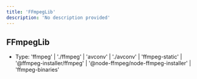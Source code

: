 ```yaml
---
title: 'FFmpegLib'
description: 'No description provided'
---
```


## FFmpegLib

- Type: 'ffmpeg' \| './ffmpeg' \| 'avconv' \| './avconv' \| 'ffmpeg\-static' \| '@ffmpeg\-installer/ffmpeg' \| '@node\-ffmpeg/node\-ffmpeg\-installer' \| 'ffmpeg\-binaries'
